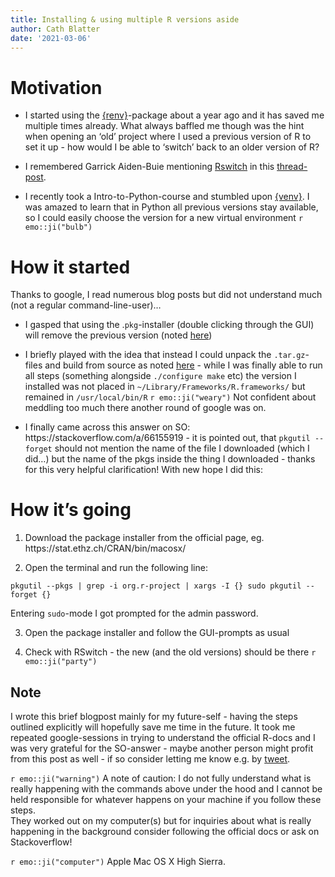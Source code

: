 ```yaml
---
title: Installing & using multiple R versions aside
author: Cath Blatter
date: '2021-03-06'
---
```


# Motivation

- I started using the [{renv}](https://rstudio.github.io/renv/)-package about a 
year ago and it has saved me multiple times already. What always baffled me though was
the hint when opening an 'old' project where I used a previous version of R to 
set it up - how would I be able to 'switch' back to an older version of R?  

- I remembered Garrick Aiden-Buie mentioning [Rswitch](https://rud.is/rswitch/) in this [thread-post](https://www.garrickadenbuie.com/blog/setting-up-a-new-macbook-pro/). 

- I recently took a Intro-to-Python-course and stumbled upon [{venv}](https://docs.python.org/3/tutorial/venv.html). 
I was amazed to learn that in Python all previous versions stay available, so 
I could easily choose the version for a new virtual environment `r emo::ji("bulb")`

# How it started

Thanks to google, I read numerous blog posts but did not understand much (not 
a regular command-line-user)...

- I gasped that using the .`pkg`-installer (double clicking through the GUI) will 
remove the previous version (noted [here](https://cran.r-project.org/doc/manuals/r-patched/R-admin.html#Multiple-versions))  

- I briefly played with the idea that instead I could unpack the `.tar.gz`-files 
and build from source as noted [here](https://rud.is/rswitch/guide/) - while I was finally 
able to run all steps (something alongside `./configure make ` etc) the version I installed was not placed in `~/Library/Frameworks/R.frameworks/` 
but remained in `/usr/local/bin/R`  `r emo::ji("weary")` 
Not confident about meddling too much there another round of google was on.  

- I finally came across this answer on SO: https://stackoverflow.com/a/66155919 - 
it is pointed out, that `pkgutil --forget` should not mention the name of the 
file I downloaded (which I did...) but the name of the pkgs inside the thing I 
downloaded - thanks for this very helpful clarification! With new hope I did this:    

# How it's going

1. Download the package installer from the official page, eg. https://stat.ethz.ch/CRAN/bin/macosx/ 

2. Open the terminal and run the following line: 
 
`pkgutil --pkgs | grep -i org.r-project | xargs -I {} sudo pkgutil --forget {}`  

Entering `sudo`-mode I got prompted for the admin password.  

3. Open the package installer and follow the GUI-prompts as usual  

4. Check with RSwitch - the new (and the old versions) should be there `r emo::ji("party")`

## Note

I wrote this brief blogpost mainly for my future-self - having the steps outlined 
explicitly will hopefully save me time in the future. It took me repeated google-sessions 
in trying to understand the official R-docs and I was very grateful for the SO-answer - maybe 
another person might profit from this post as well - if so consider letting me know e.g. by  [tweet](https://twitter.com/cathblatter). 

`r emo::ji("warning")` A note of caution: I do not fully understand what is really happening with the commands 
above under the hood and I cannot be held responsible for whatever happens on your 
machine if you follow these steps.  
They worked out on my computer(s) but for inquiries about what is really happening 
in the background consider following the official docs or ask on Stackoverflow!  

`r emo::ji("computer")` Apple Mac OS X High Sierra.  









